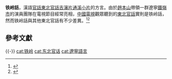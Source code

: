 '''铁岭話'''，漢語[[官話|官話]][[東北官話|東北官話]][[吉瀋片|吉瀋片]][[通溪小片|通溪小片]]的方言。由於[[趙本山|趙本山]]帶領一群遼寧[[鐵嶺市|鐵嶺市]]的演員團隊在電視節目經常亮相，[[中华人民共和国电视广播|中國電視]]觀眾聽到的[[東北官話|東北官話]]實則是铁岭話，然而铁岭話與其他東北官話有不少差異。<ref>{{cite journal|title=铁岭話篇|journal=《今日辽宁》|date=2017|issue=3|page=33|last=|first=|url=|archiveurl=|archivedate=|quote=人们在电视节目中经常听到的东北话，更确切地说绝大多数都是铁岭话。}}</ref><ref>{{cite news|title=人们在电视里听到的东北话只是铁岭话|newspaper=|date=2016-12-28|last=吴若愚|first=|url=https://archive.is/BXdxB|archiveurl=https://archive.is/BXdxB|archivedate=2020-12-19}}</ref>

==參考文獻==
{{reflist}}
{{-}}
{{官话}}
[[cat:铁岭|cat:铁岭]]
[[cat:东北官话|cat:东北官话]]
[[cat:遼寧語言|cat:遼寧語言]]